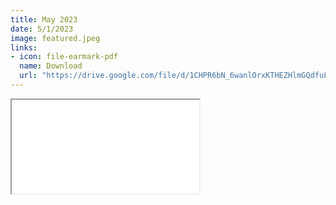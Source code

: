 ```yaml
---
title: May 2023
date: 5/1/2023
image: featured.jpeg 
links:
- icon: file-earmark-pdf
  name: Download
  url: "https://drive.google.com/file/d/1CHPR6bN_6wanlOrxKTHEZHlmGQdfuLG4/view?usp=drive_link"
---
```



```{=html}
<iframe class="news ar4x3" src="may2023.Rhtml" title="May Newsletter"></iframe>
```



